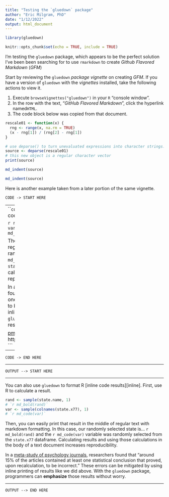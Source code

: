```yaml
---
title: "Testing the `gluedown` package"
author: "Eric Milgram, PhD"
date: "1/12/2022"
output: html_document
---
```


```r
library(gluedown)

knitr::opts_chunk$set(echo = TRUE, include = TRUE)
```

I'm testing the `gluedown` package, which appears to be the perfect solution
I've been been searching for to use `rmarkdown` to create *Github Flavored
Markdown* (*GFM*)

Start by reviewing the `gluedown` *package vignette* on creating *GFM*. If you
have a version of `gluedown` with the *vignettes* installed, take the following
actions to view it.

1.  Execute `browseVignettes("gluedown")` in your `R` "console window".
2.  In the row with the text, "*GitHub Flavored Markdown*", click the hyperlink
    named`HTML`.
3.  The code block below was copied from that document.

```r
rescale01 <- function(x) {
  rng <- range(x, na.rm = TRUE)
  (x - rng[1]) / (rng[2] - rng[1])
}

# use deparse() to turn unevaluated expressions into character strings.
source <- deparse(rescale01)
# this new object is a regular character vector
print(source)
```

```r
md_indent(source)
```

```r
md_indent(source)
```

Here is another example taken from a later portion of the same vignette.

`CODE -> START HERE`

---
```code
        You can also use `gluedown` to format R [inline code results][inline]. First,
        use R to calculate a result.

        ```r
        rand <- sample(state.name, 1)
        # `r md_bold(rand)`
        var <- sample(colnames(state.x77), 1)
        # `r md_code(var)`
        ```

        Then, you can easily print that result in the middle of regular text with
        markdown formatting. In this case, our randomly selected state is... 
        `r md_bold(rand)` and the `r md_code(var)` variable was randomly selected from
        the `state.x77` dataframe. Calculating results and using those
        calculations in the body of a text document increases reproducibility. 

        In a [meta-study of psychology journals][pmc], researchers found that "around
        15% of the articles contained at least one statistical conclusion that proved,
        upon recalculation, to be incorrect." These errors can be mitigated by using
        inline printing of results like we did above. With the `gluedown` package,
        programmers can **emphasize** those results without worry.

        [pmc]: https://www.ncbi.nlm.nih.gov/pmc/articles/PMC3174372/
```

---

`CODE -> END HERE`

---

`OUTPUT --> START HERE`

---

You can also use `gluedown` to format R [inline code results][inline]. First,
use R to calculate a result.

```r
rand <- sample(state.name, 1)
# `r md_bold(rand)`
var <- sample(colnames(state.x77), 1)
# `r md_code(var)`
```

Then, you can easily print that result in the middle of regular text with
markdown formatting. In this case, our randomly selected state is... 
`r md_bold(rand)` and the `r md_code(var)` variable was randomly selected from
the `state.x77` dataframe. Calculating results and using those
calculations in the body of a text document increases reproducibility. 

In a [meta-study of psychology journals][pmc], researchers found that "around
15% of the articles contained at least one statistical conclusion that proved,
upon recalculation, to be incorrect." These errors can be mitigated by using
inline printing of results like we did above. With the `gluedown` package,
programmers can **emphasize** those results without worry.

[pmc]: https://www.ncbi.nlm.nih.gov/pmc/articles/PMC3174372/

---

`OUTPUT --> END HERE`

